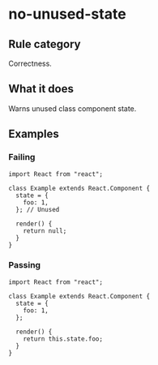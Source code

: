 # no-unused-state

## Rule category

Correctness.

## What it does

Warns unused class component state.

## Examples

### Failing

```tsx
import React from "react";

class Example extends React.Component {
  state = {
    foo: 1,
  }; // Unused

  render() {
    return null;
  }
}
```

### Passing

```tsx
import React from "react";

class Example extends React.Component {
  state = {
    foo: 1,
  };

  render() {
    return this.state.foo;
  }
}
```
